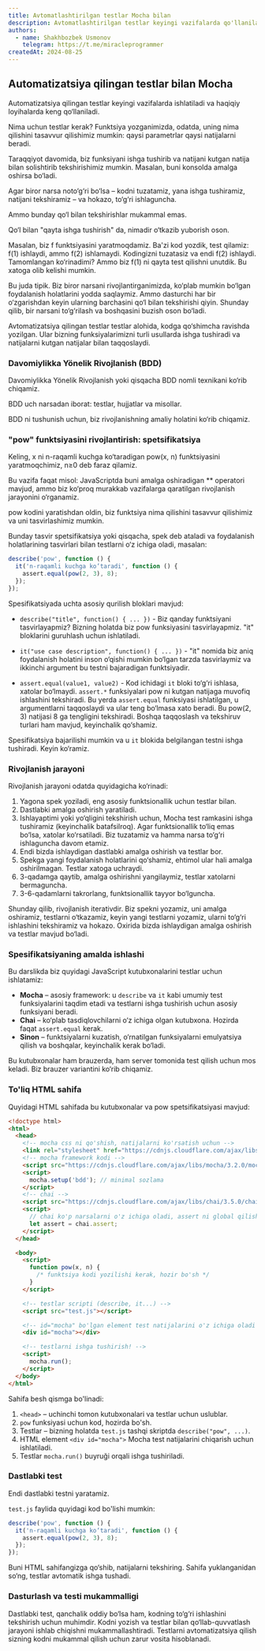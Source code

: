 ```yaml
---
title: Avtomatlashtirilgan testlar Mocha bilan
description: Avtomatlashtirilgan testlar keyingi vazifalarda qo'llaniladi va haqiqiy loyihalarda keng qo'llaniladi.
authors:
  - name: Shakhbozbek Usmonov
    telegram: https://t.me/miracleprogrammer
createdAt: 2024-08-25
---
```


## Automatizatsiya qilingan testlar bilan Mocha

Automatizatsiya qilingan testlar keyingi vazifalarda ishlatiladi va haqiqiy loyihalarda keng qo‘llaniladi.

Nima uchun testlar kerak?
Funktsiya yozganimizda, odatda, uning nima qilishini tasavvur qilishimiz mumkin: qaysi parametrlar qaysi natijalarni beradi.

Taraqqiyot davomida, biz funksiyani ishga tushirib va natijani kutgan natija bilan solishtirib tekshirishimiz mumkin. Masalan, buni konsolda amalga oshirsa bo‘ladi.

Agar biror narsa noto‘g‘ri bo‘lsa – kodni tuzatamiz, yana ishga tushiramiz, natijani tekshiramiz – va hokazo, to‘g‘ri ishlaguncha.

Ammo bunday qo‘l bilan tekshirishlar mukammal emas.

Qo‘l bilan "qayta ishga tushirish" da, nimadir o‘tkazib yuborish oson.

Masalan, biz f funktsiyasini yaratmoqdamiz. Ba'zi kod yozdik, test qilamiz: f(1) ishlaydi, ammo f(2) ishlamaydi. Kodingizni tuzatasiz va endi f(2) ishlaydi. Tamomlangan ko‘rinadimi? Ammo biz f(1) ni qayta test qilishni unutdik. Bu xatoga olib kelishi mumkin.

Bu juda tipik. Biz biror narsani rivojlantirganimizda, ko‘plab mumkin bo‘lgan foydalanish holatlarini yodda saqlaymiz. Ammo dasturchi har bir o‘zgarishdan keyin ularning barchasini qo‘l bilan tekshirishi qiyin. Shunday qilib, bir narsani to‘g‘rilash va boshqasini buzish oson bo‘ladi.

Avtomatizatsiya qilingan testlar testlar alohida, kodga qo‘shimcha ravishda yozilgan. Ular bizning funksiyalarimizni turli usullarda ishga tushiradi va natijalarni kutgan natijalar bilan taqqoslaydi.

### Davomiylikka Yönelik Rivojlanish (BDD)

Davomiylikka Yönelik Rivojlanish yoki qisqacha BDD nomli texnikani ko‘rib chiqamiz.

BDD uch narsadan iborat: testlar, hujjatlar va misollar.

BDD ni tushunish uchun, biz rivojlanishning amaliy holatini ko‘rib chiqamiz.

### "pow" funktsiyasini rivojlantirish: spetsifikatsiya

Keling, x ni n-raqamli kuchga ko‘taradigan pow(x, n) funktsiyasini yaratmoqchimiz, n≥0 deb faraz qilamiz.

Bu vazifa faqat misol: JavaScriptda buni amalga oshiradigan \*\* operatori mavjud, ammo biz ko‘proq murakkab vazifalarga qaratilgan rivojlanish jarayonini o‘rganamiz.

pow kodini yaratishdan oldin, biz funktsiya nima qilishini tasavvur qilishimiz va uni tasvirlashimiz mumkin.

Bunday tasvir spetsifikatsiya yoki qisqacha, spek deb ataladi va foydalanish holatlarining tasvirlari bilan testlarni o‘z ichiga oladi, masalan:

```js
describe('pow', function () {
  it('n-raqamli kuchga ko‘taradi', function () {
    assert.equal(pow(2, 3), 8);
  });
});
```

Spesifikatsiyada uchta asosiy qurilish bloklari mavjud:

- `describe("title", function() { ... })` - Biz qanday funktsiyani tasvirlayapmiz? Bizning holatda biz pow funksiyasini tasvirlayapmiz. "it" bloklarini guruhlash uchun ishlatiladi.

- `it("use case description", function() { ... })` - "it" nomida biz aniq foydalanish holatini inson o‘qishi mumkin bo‘lgan tarzda tasvirlaymiz va ikkinchi argument bu testni bajaradigan funktsiyadir.

- `assert.equal(value1, value2)` - Kod ichidagi `it` bloki to‘g‘ri ishlasa, xatolar bo‘lmaydi. `assert.*` funksiyalari pow ni kutgan natijaga muvofiq ishlashini tekshiradi. Bu yerda `assert.equal` funksiyasi ishlatilgan, u argumentlarni taqqoslaydi va ular teng bo‘lmasa xato beradi. Bu pow(2, 3) natijasi 8 ga tengligini tekshiradi. Boshqa taqqoslash va tekshiruv turlari ham mavjud, keyinchalik qo‘shamiz.

Spesifikatsiya bajarilishi mumkin va u `it` blokida belgilangan testni ishga tushiradi. Keyin ko‘ramiz.

### Rivojlanish jarayoni

Rivojlanish jarayoni odatda quyidagicha ko‘rinadi:

1. Yagona spek yoziladi, eng asosiy funktsionallik uchun testlar bilan.
2. Dastlabki amalga oshirish yaratiladi.
3. Ishlayaptimi yoki yo‘qligini tekshirish uchun, Mocha test ramkasini ishga tushiramiz (keyinchalik batafsilroq). Agar funktsionallik to‘liq emas bo‘lsa, xatolar ko‘rsatiladi. Biz tuzatamiz va hamma narsa to‘g‘ri ishlaguncha davom etamiz.
4. Endi bizda ishlaydigan dastlabki amalga oshirish va testlar bor.
5. Spekga yangi foydalanish holatlarini qo‘shamiz, ehtimol ular hali amalga oshirilmagan. Testlar xatoga uchraydi.
6. 3-qadamga qaytib, amalga oshirishni yangilaymiz, testlar xatolarni bermaguncha.
7. 3-6-qadamlarni takrorlang, funktsionallik tayyor bo‘lguncha.

Shunday qilib, rivojlanish iterativdir. Biz spekni yozamiz, uni amalga oshiramiz, testlarni o‘tkazamiz, keyin yangi testlarni yozamiz, ularni to‘g‘ri ishlashini tekshiramiz va hokazo. Oxirida bizda ishlaydigan amalga oshirish va testlar mavjud bo‘ladi.

### Spesifikatsiyaning amalda ishlashi

Bu darslikda biz quyidagi JavaScript kutubxonalarini testlar uchun ishlatamiz:

- **Mocha** – asosiy framework: u `describe` va `it` kabi umumiy test funksiyalarini taqdim etadi va testlarni ishga tushirish uchun asosiy funksiyani beradi.
- **Chai** – ko‘plab tasdiqlovchilarni o‘z ichiga olgan kutubxona. Hozirda faqat `assert.equal` kerak.
- **Sinon** – funktsiyalarni kuzatish, o‘rnatilgan funksiyalarni emulyatsiya qilish va boshqalar, keyinchalik kerak bo‘ladi.

Bu kutubxonalar ham brauzerda, ham server tomonida test qilish uchun mos keladi. Biz brauzer variantini ko‘rib chiqamiz.

### To'liq HTML sahifa

Quyidagi HTML sahifada bu kutubxonalar va pow spetsifikatsiyasi mavjud:

```html
<!doctype html>
<html>
  <head>
    <!-- mocha css ni qo'shish, natijalarni ko'rsatish uchun -->
    <link rel="stylesheet" href="https://cdnjs.cloudflare.com/ajax/libs/mocha/3.2.0/mocha.css" />
    <!-- mocha framework kodi -->
    <script src="https://cdnjs.cloudflare.com/ajax/libs/mocha/3.2.0/mocha.js"></script>
    <script>
      mocha.setup('bdd'); // minimal sozlama
    </script>
    <!-- chai -->
    <script src="https://cdnjs.cloudflare.com/ajax/libs/chai/3.5.0/chai.js"></script>
    <script>
      // chai ko'p narsalarni o'z ichiga oladi, assert ni global qilish
      let assert = chai.assert;
    </script>
  </head>

  <body>
    <script>
      function pow(x, n) {
        /* funktsiya kodi yozilishi kerak, hozir bo'sh */
      }
    </script>

    <!-- testlar scripti (describe, it...) -->
    <script src="test.js"></script>

    <!-- id="mocha" bo'lgan element test natijalarini o'z ichiga oladi -->
    <div id="mocha"></div>

    <!-- testlarni ishga tushirish! -->
    <script>
      mocha.run();
    </script>
  </body>
</html>
```

Sahifa besh qismga bo'linadi:

1. `<head>` – uchinchi tomon kutubxonalari va testlar uchun uslublar.
2. `pow` funksiyasi uchun kod, hozirda bo'sh.
3. Testlar – bizning holatda `test.js` tashqi skriptda `describe("pow", ...)`.
4. HTML element `<div id="mocha">` Mocha test natijalarini chiqarish uchun ishlatiladi.
5. Testlar `mocha.run()` buyruği orqali ishga tushiriladi.

### Dastlabki test

Endi dastlabki testni yaratamiz.

`test.js` faylida quyidagi kod bo'lishi mumkin:

```js
describe('pow', function () {
  it('n-raqamli kuchga ko‘taradi', function () {
    assert.equal(pow(2, 3), 8);
  });
});
```

Buni HTML sahifangizga qo‘shib, natijalarni tekshiring. Sahifa yuklanganidan so‘ng, testlar avtomatik ishga tushadi.

### Dasturlash va testi mukammalligi

Dastlabki test, qanchalik oddiy bo‘lsa ham, kodning to‘g‘ri ishlashini tekshirish uchun muhimdir. Kodni yozish va testlar bilan qo‘llab-quvvatlash jarayoni ishlab chiqishni mukammallashtiradi. Testlarni avtomatizatsiya qilish sizning kodni mukammal qilish uchun zarur vosita hisoblanadi.
